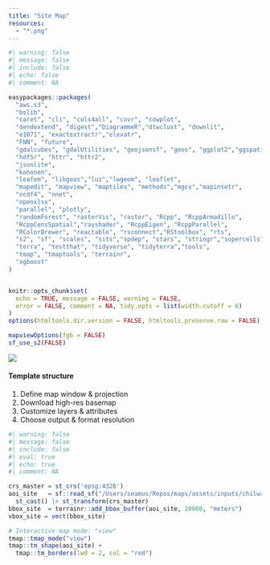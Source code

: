 ```yaml
---
title: "Site Map"
resources:
  - "*.png"
---
```


```r
#| warning: false
#| message: false
#| include: false
#| echo: false
#| comment: NA

easypackages::packages(  
  "aws.s3", 
  "bslib",
  "caret", "cli", "cols4all", "covr", "cowplot",
  "dendextend", "digest","DiagrammeR","dtwclust", "downlit",
  "e1071", "exactextractr","elevatr",
  "FNN", "future",
  "gdalcubes", "gdalUtilities", "geojsonsf", "geos", "ggplot2","ggspatial","grid", "giscoR",
  "hdf5r", "httr", "httr2",
  "jsonlite", 
  "kohonen", 
  "leafem", "libgeos","luz","lwgeom", "leaflet",
  "mapedit", "mapview", "maptiles", "methods","mgcv","mapinsetr",
  "ncdf4", "nnet", 
  "openxlsx", 
  "parallel", "plotly",
  "randomForest", "rasterVis", "raster", "Rcpp", "RcppArmadillo", 
  "RcppCensSpatial","rayshader", "RcppEigen", "RcppParallel", 
  "RColorBrewer", "reactable", "rsconnect","RStoolbox", "rts", 
  "s2", "sf", "scales", "sits","spdep", "stars", "stringr","supercells", 
  "terra", "testthat", "tidyverse", "tidyterra","tools", 
  "tmap", "tmaptools", "terrainr",
  "xgboost"
)


knitr::opts_chunk$set(
  echo = TRUE, message = FALSE, warning = FALSE,
  error = FALSE, comment = NA, tidy.opts = list(width.cutoff = 6)
) 
options(htmltools.dir.version = FALSE, htmltools.preserve.raw = FALSE)

mapviewOptions(fgb = FALSE)
sf_use_s2(FALSE)
```

![](assets/outputs/map_locator_site.png)

#### Template structure

1.  Define map window & projection
2.  Download high-res basemap
3.  Customize layers & attributes
4.  Choose output & format resolution

```r
#| warning: false
#| message: false
#| include: false
#| eval: true
#| echo: true
#| comment: NA

crs_master = st_crs('epsg:4326')
aoi_site   = sf::read_sf("/Users/seamus/Repos/maps/assets/inputs/chilwa_watershed_4326.shp") |>
  st_cast() |> st_transform(crs_master)
bbox_site  = terrainr::add_bbox_buffer(aoi_site, 20000, "meters")
vbox_site = vect(bbox_site)

# Interactive map mode: "view" 
tmap::tmap_mode("view")
tmap::tm_shape(aoi_site) +
  tmap::tm_borders(lwd = 2, col = "red")
```

